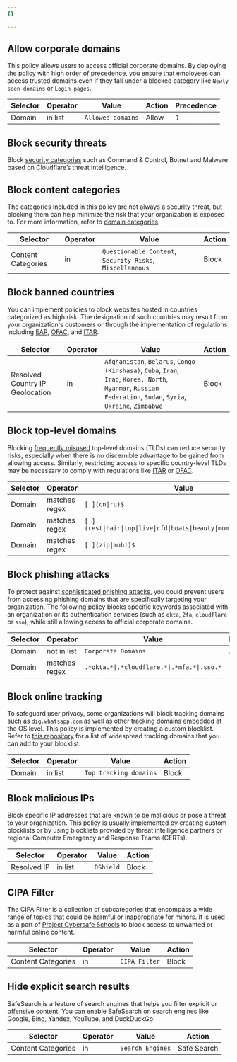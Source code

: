 ```yaml
---
{}

---
```



## Allow corporate domains

This policy allows users to access official corporate domains. By deploying the policy with high [order of precedence](/cloudflare-one/policies/gateway/order-of-enforcement/#order-of-precedence), you ensure that employees can access trusted domains even if they fall under a blocked category like `Newly seen domains` or `Login pages`.

| Selector | Operator | Value             | Action | Precedence |
| -------- | -------- | ----------------- | ------ | ---------- |
| Domain   | in list  | `Allowed domains` | Allow  | 1          |

## Block security threats

Block [security categories](/cloudflare-one/policies/gateway/domain-categories/#security-categories) such as Command & Control, Botnet and Malware based on Cloudflare’s threat intelligence. <Render file="gateway/policies/block-security-categories" product="cloudflare-one" />

## Block content categories

The categories included in this policy are not always a security threat, but blocking them can help minimize the risk that your organization is exposed to. For more information, refer to [domain categories](/cloudflare-one/policies/gateway/domain-categories/).

| Selector           | Operator | Value                                                     | Action |
| ------------------ | -------- | --------------------------------------------------------- | ------ |
| Content Categories | in       | `Questionable Content`, `Security Risks`, `Miscellaneous` | Block  |

<Render file="gateway/policies/block-applications" product="cloudflare-one" />

## Block banned countries

You can implement policies to block websites hosted in countries categorized as high risk. The designation of such countries may result from your organization's customers or through the implementation of regulations including [EAR](https://www.tradecompliance.pitt.edu/embargoed-and-sanctioned-countries), [OFAC](https://orpa.princeton.edu/export-controls/sanctioned-countries), and [ITAR](https://www.tradecompliance.pitt.edu/embargoed-and-sanctioned-countries).

| Selector                        | Operator | Value                                                                                                                                                          | Action |
| ------------------------------- | -------- | -------------------------------------------------------------------------------------------------------------------------------------------------------------- | ------ |
| Resolved Country IP Geolocation | in       | `Afghanistan`, `Belarus`, `Congo (Kinshasa)`, `Cuba`, `Iran`, `Iraq`, `Korea, North`, `Myanmar`, `Russian Federation`, `Sudan`, `Syria`, `Ukraine`, `Zimbabwe` | Block  |

## Block top-level domains

Blocking [frequently misused](https://www.spamhaus.org/statistics/tlds/) top-level domains (TLDs) can reduce security risks, especially when there is no discernible advantage to be gained from allowing access. Similarly, restricting access to specific country-level TLDs may be necessary to comply with regulations like [ITAR](https://www.tradecompliance.pitt.edu/embargoed-and-sanctioned-countries) or [OFAC](https://orpa.princeton.edu/export-controls/sanctioned-countries).

| Selector | Operator      | Value                                                                 | Logic | Action |
| -------- | ------------- | --------------------------------------------------------------------- | ----- | ------ |
| Domain   | matches regex | `[.](cn\|ru)$`                                                        | Or    | Block  |
| Domain   | matches regex | `[.](rest\|hair\|top\|live\|cfd\|boats\|beauty\|mom\|skin\|okinawa)$` | Or    |        |
| Domain   | matches regex | `[.](zip\|mobi)$`                                                     |       |        |

## Block phishing attacks

To protect against [sophisticated phishing attacks](https://blog.cloudflare.com/2022-07-sms-phishing-attacks/), you could prevent users from accessing phishing domains that are specifically targeting your organization. The following policy blocks specific keywords associated with an organization or its authentication services (such as `okta`, `2fa`, `cloudflare` or `sso`), while still allowing access to official corporate domains.

| Selector | Operator      | Value                                       | Logic | Action |
| -------- | ------------- | ------------------------------------------- | ----- | ------ |
| Domain   | not in list   | `Corporate Domains`                         | And   | Block  |
| Domain   | matches regex | `.*okta.*\|.*cloudflare.*\|.*mfa.*\|.sso.*` |       |        |

## Block online tracking

To safeguard user privacy, some organizations will block tracking domains such as `dig.whatsapp.com` as well as other tracking domains embedded at the OS level. This policy is implemented by creating a custom blocklist. Refer to [this repository](https://github.com/nextdns/native-tracking-domains/tree/28991a0d5b2ab6d35588a74af82162ea7caff420/domains) for a list of widespread tracking domains that you can add to your blocklist.

| Selector | Operator | Value                  | Action |
| -------- | -------- | ---------------------- | ------ |
| Domain   | in list  | `Top tracking domains` | Block  |

## Block malicious IPs

Block specific IP addresses that are known to be malicious or pose a threat to your organization. This policy is usually implemented by creating custom blocklists or by using blocklists provided by threat intelligence partners or regional Computer Emergency and Response Teams (CERTs).

| Selector    | Operator | Value     | Action |
| ----------- | -------- | --------- | ------ |
| Resolved IP | in list  | `DShield` | Block  |

## CIPA Filter

The CIPA Filter is a collection of subcategories that encompass a wide range of topics that could be harmful or inappropriate for minors. It is used as a part of [Project Cybersafe Schools](/fundamentals/reference/policies-compliances/cybersafe/) to block access to unwanted or harmful online content.

| Selector           | Operator | Value         | Action |
| ------------------ | -------- | ------------- | ------ |
| Content Categories | in       | `CIPA Filter` | Block  |

## Hide explicit search results

SafeSearch is a feature of search engines that helps you filter explicit or offensive content. You can enable SafeSearch on search engines like Google, Bing, Yandex, YouTube, and DuckDuckGo:

| Selector           | Operator | Value            | Action      |
| ------------------ | -------- | ---------------- | ----------- |
| Content Categories | in       | `Search Engines` | Safe Search |
